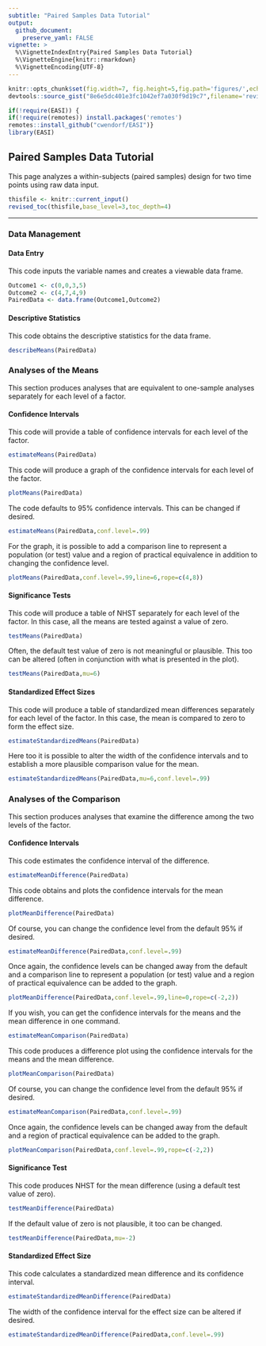 ```yaml
---
subtitle: "Paired Samples Data Tutorial"
output:
  github_document:
    preserve_yaml: FALSE
vignette: >
  %\VignetteIndexEntry{Paired Samples Data Tutorial}
  %\VignetteEngine{knitr::rmarkdown}
  %\VignetteEncoding{UTF-8}
---
```


```r
knitr::opts_chunk$set(fig.width=7, fig.height=5,fig.path='figures/',echo=TRUE,warning=FALSE,message=FALSE)
devtools::source_gist("8e6e5dc401e3fc1042ef7a030f9d19c7",filename='revised_toc.R')
```

```r
if(!require(EASI)) {
if(!require(remotes)) install.packages('remotes')
remotes::install_github("cwendorf/EASI")}
library(EASI)
```

## Paired Samples Data Tutorial

This page analyzes a within-subjects (paired samples) design for two time points using raw data input.

```r
thisfile <- knitr::current_input()
revised_toc(thisfile,base_level=3,toc_depth=4)
```

---

### Data Management

#### Data Entry

This code inputs the variable names and creates a viewable data frame.
```r
Outcome1 <- c(0,0,3,5)
Outcome2 <- c(4,7,4,9)
PairedData <- data.frame(Outcome1,Outcome2)
```

#### Descriptive Statistics

This code obtains the descriptive statistics for the data frame.
```r
describeMeans(PairedData)
```

### Analyses of the Means

This section produces analyses that are equivalent to one-sample analyses separately for each level of a factor.

#### Confidence Intervals

This code will provide a table of confidence intervals for each level of the factor.
```r
estimateMeans(PairedData)
```

This code will produce a graph of the confidence intervals for each level of the factor.
```r
plotMeans(PairedData)
```

The code defaults to 95% confidence intervals. This can be changed if desired.
```r
estimateMeans(PairedData,conf.level=.99)
```

For the graph, it is possible to add a comparison line to represent a population (or test) value and a region of practical equivalence in addition to changing the confidence level.
```r
plotMeans(PairedData,conf.level=.99,line=6,rope=c(4,8))
```

#### Significance Tests

This code will produce a table of NHST separately for each level of the factor. In this case, all the means are tested against a value of zero.
```r
testMeans(PairedData)
```

Often, the default test value of zero is not meaningful or plausible. This too can be altered (often in conjunction with what is presented in the plot).
```r
testMeans(PairedData,mu=6)
```

#### Standardized Effect Sizes

This code will produce a table of standardized mean differences separately for each level of the factor. In this case, the mean is compared to zero to form the effect size.
```r
estimateStandardizedMeans(PairedData)
```

Here too it is possible to alter the width of the confidence intervals and to establish a more plausible comparison value for the mean.
```r
estimateStandardizedMeans(PairedData,mu=6,conf.level=.99)
```

### Analyses of the Comparison

This section produces analyses that examine the difference among the two levels of the factor.

#### Confidence Intervals

This code estimates the confidence interval of the difference.
```r
estimateMeanDifference(PairedData)
```

This code obtains and plots the confidence intervals for the mean difference.
```r
plotMeanDifference(PairedData)
```

Of course, you can change the confidence level from the default 95% if desired.
```r
estimateMeanDifference(PairedData,conf.level=.99)
```

Once again, the confidence levels can be changed away from the default and a comparison line to represent a population (or test) value and a region of practical equivalence can be added to the graph.
```r
plotMeanDifference(PairedData,conf.level=.99,line=0,rope=c(-2,2))
```

If you wish, you can get the confidence intervals for the means and the mean difference in one command.
```r
estimateMeanComparison(PairedData)
```

This code produces a difference plot using the confidence intervals for the means and the mean difference.
```r
plotMeanComparison(PairedData)
```

Of course, you can change the confidence level from the default 95% if desired.
```r
estimateMeanComparison(PairedData,conf.level=.99)
```

Once again, the confidence levels can be changed away from the default and a region of practical equivalence can be added to the graph.
```r
plotMeanComparison(PairedData,conf.level=.99,rope=c(-2,2))
```

#### Significance Test

This code produces NHST for the mean difference (using a default test value of zero).
```r
testMeanDifference(PairedData)
```

If the default value of zero is not plausible, it too can be changed.
```r
testMeanDifference(PairedData,mu=-2)
```

#### Standardized Effect Size

This code calculates a standardized mean difference and its confidence interval.
```r
estimateStandardizedMeanDifference(PairedData)
```

The width of the confidence interval for the effect size can be altered if desired.
```r
estimateStandardizedMeanDifference(PairedData,conf.level=.99)
```
